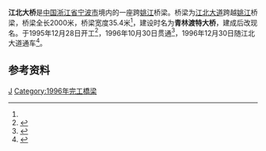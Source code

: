 {{Infobox Bridge
|bridge_name=江北大桥
|image= Jiangbei Bridge in Ningbo.jpg
|also_known_as=青林渡特大桥
|carries= [[江北大道|江北大道]]
|crosses=[[姚江|姚江]]
|locale=[[浙江省|浙江省]][[寧波市|寧波市]][[海曙区|海曙区]]和[[江北区_(宁波市)|江北区]]
|length={{convert|2000|m}}
|width= {{convert|35.4|m}}
|begin=1995年12月28日
|open=1996年12月30日
|coordinates= {{coord|29|54|41.84|N|121|31|27|E|display=inline}} 
}}
'''江北大桥'''是[[中国|中国]][[浙江省|浙江省]][[宁波市|宁波市]]境内的一座跨[[姚江|姚江]]桥梁。桥梁为[[江北大道|江北大道]]跨越[[姚江|姚江]]桥梁，桥梁全长2000米，桥梁宽度35.4米<ref name="贯通"/>，建设时名为'''青林渡特大桥'''，建成后改现名。于1995年12月28日开工<ref name="开工">{{Cite web|title=1995年12月28日|url=https://www.nbdaj.gov.cn/yw/nblssdjt/200812/t20081225_14636.shtml|accessdate=2021-02-09|work=www.nbdaj.gov.cn|archive-date=2021-02-09|archive-url=https://web.archive.org/web/20210209141034/https://www.nbdaj.gov.cn/yw/nblssdjt/200812/t20081225_14636.shtml|dead-url=no}}</ref>，1996年10月30日贯通<ref name="贯通">{{Cite web|title=1996年10月30日|url=https://www.nbdaj.gov.cn/yw/nblssdjt/200810/t20081029_14247.shtml|accessdate=2021-02-09|work=www.nbdaj.gov.cn|archive-date=2021-02-09|archive-url=https://web.archive.org/web/20210209141347/https://www.nbdaj.gov.cn/yw/nblssdjt/200810/t20081029_14247.shtml|dead-url=no}}</ref>，1996年12月30日随江北大道通车<ref name="通车">{{Cite web|title=1996年12月30日|url=https://www.nbdaj.gov.cn/yw/nblssdjt/200812/t20081225_14650.shtml|accessdate=2021-02-09|work=www.nbdaj.gov.cn|archive-date=2021-02-09|archive-url=https://web.archive.org/web/20210209141558/https://www.nbdaj.gov.cn/yw/nblssdjt/200812/t20081225_14650.shtml|dead-url=no}}</ref>。

== 参考资料 ==
{{reflist}}
{{宁波桥梁}}
{{Crossings navbox
|structure= 跨河设施
|place= [[姚江|姚江]]
|bridge= 江北大桥
|bridge signs= [[江北大道|江北大道]]
|downstream= [[青林渡铁路桥|青林渡铁路桥]]
|downstream signs= [[萧甬铁路|萧甬铁路]]
|upstream= [[青林湾大桥|青林湾大桥]]
|upstream signs= [[机场路_(宁波)|机场路]]
}}
{{Ningbo-stub}}

[[Category:宁波桥梁|J]]
[[Category:1996年完工橋梁|Category:1996年完工橋梁]]